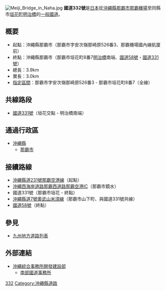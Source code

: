 {{Infobox_road
|highway_name      = 國道332號
|marker_image      = [[FILE:Japanese_National_Route_Sign_0332.svg|100px]]
|length    	   = 3.9| length_notes=實際長度：3.0公里
|starting_terminus = [[沖繩縣|沖繩縣]][[那霸市|那霸市]][[那霸機場|那霸機場]]
|cities            = 
|ending_terminus   = 沖繩縣那霸市[[垣花町|垣花町]][[明治橋_(那霸市)|明治橋]]
|established       = 1972年
|system            = [[一般國道|一般國道]]
|junction          = [[File:Japanese_National_Route_Sign_0058.svg|24px]][[國道58號|國道58號]]<br />[[File:Japanese_National_Route_Sign_0331.svg|24px]][[國道331號|國道331號]]<!-- 指定區間で接續する國道を記述 -->
}}
[[File:Meiji_Bridge_in_Naha.jpg|thumb]]
'''國道332號'''是[[日本|日本]]從[[沖繩縣|沖繩縣]][[那霸市|那霸市]][[那霸機場|那霸機場]]至同縣市[[垣花町|垣花町]][[明治橋_(那霸市)|明治橋]]的[[一般國道|一般國道]]。

==概要==
*起點：沖繩縣那霸市（那霸市字安次嶺那崎原526番3、那霸機場國內線航廈前）
*終點：沖繩縣那霸市（那霸市垣花町8番7[[明治橋_(那霸市)|明治橋]]南端、[[國道58號|國道58號]]・[[國道331號|國道331號]]）
*總長：3.9km
*實長：3.0km
*[[指定區間|指定區間]]：那霸市字安次嶺那崎原526番3 - 那霸市垣花町8番7（全線）
==共線路段==
*[[國道331號|國道331號]]（垣花交點 - 明治橋南端）

==通過行政區==
*[[沖繩縣|沖繩縣]]
** [[那霸市|那霸市]]

==接續路線==
*[[沖繩縣道231號那霸空港線|沖繩縣道231號那霸空港線]]（起點）
*[[沖繩西海岸道路|沖繩西海岸道路]][[那霸西道路|那霸西道路]][[那霸空港IC|那霸空港IC]]（那霸市鏡水）
*國道331號（那霸市垣花 - 終點）
*[[沖繩縣道7號奧武山米須線|沖繩縣道7號奧武山米須線]]（那霸市山下町、與國道331號共線）
*[[國道58號|國道58號]]（終點）

==參見==
*[[九州地方道路列表|九州地方道路列表]]

== 外部連結 ==
* [http://www.dc.ogb.go.jp/kyoku/ 沖繩綜合事務所開發建設部] {{Wayback|url=http://www.dc.ogb.go.jp/kyoku/ |date=20200814194950 }}
** [http://www.dc.ogb.go.jp/nankoku/ 南部國道事務所] {{Wayback|url=http://www.dc.ogb.go.jp/nankoku/ |date=20200915033726 }}

{{DEFAULTSORT:Kokudo332}}
[[Category:日本國道|332]]
[[Category:沖繩縣道路|Category:沖繩縣道路]]